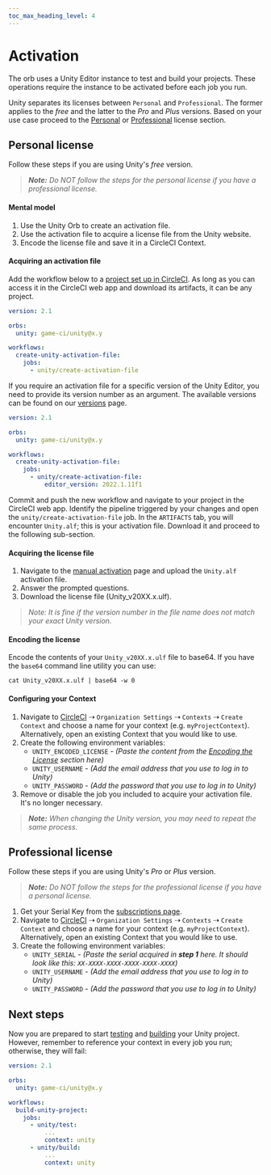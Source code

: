 ```yaml
---
toc_max_heading_level: 4
---
```


# Activation

The orb uses a Unity Editor instance to test and build your projects. These operations require the
instance to be activated before each job you run.

Unity separates its licenses between `Personal` and `Professional`. The former applies to the _free_
and the latter to the _Pro_ and _Plus_ versions. Based on your use case proceed to the
[Personal](#personal-license) or [Professional](#professional-license) license section.

## Personal license

Follow these steps if you are using Unity's _free_ version.

> _**Note:** Do NOT follow the steps for the personal license if you have a professional license._

#### Mental model

1. Use the Unity Orb to create an activation file.
2. Use the activation file to acquire a license file from the Unity website.
3. Encode the license file and save it in a CircleCI Context.

#### Acquiring an activation file

Add the workflow below to a [project set up in CircleCI](https://circleci.com/docs/getting-started).
As long as you can access it in the CircleCI web app and download its artifacts, it can be any
project.

```yaml
version: 2.1

orbs:
  unity: game-ci/unity@x.y

workflows:
  create-unity-activation-file:
    jobs:
      - unity/create-activation-file
```

If you require an activation file for a specific version of the Unity Editor, you need to provide
its version number as an argument. The available versions can be found on our
[versions](/docs/docker/versions) page.

```yaml
version: 2.1

orbs:
  unity: game-ci/unity@x.y

workflows:
  create-unity-activation-file:
    jobs:
      - unity/create-activation-file:
          editor_version: 2022.1.11f1
```

Commit and push the new workflow and navigate to your project in the CircleCI web app. Identify the
pipeline triggered by your changes and open the `unity/create-activation-file` job. In the
`ARTIFACTS` tab, you will encounter `Unity.alf`; this is your activation file. Download it and
proceed to the following sub-section.

#### Acquiring the license file

1. Navigate to the [manual activation](https://license.unity3d.com/manual) page and upload the
   `Unity.alf` activation file.
2. Answer the prompted questions.
3. Download the license file (Unity_v20XX.x.ulf).

> _Note: It is fine if the version number in the file name does not match your exact Unity version._

#### Encoding the license

Encode the contents of your `Unity_v20XX.x.ulf` file to base64. If you have the `base64` command
line utility you can use:

```
cat Unity_v20XX.x.ulf | base64 -w 0
```

#### Configuring your Context

1. Navigate to [CircleCI](https://app.circleci.com/) ⇢ `Organization Settings` ⇢ `Contexts` ⇢
   `Create Context` and choose a name for your context (e.g. `myProjectContext`). Alternatively,
   open an existing Context that you would like to use.
2. Create the following environment variables:
   - `UNITY_ENCODED_LICENSE` - _(Paste the content from the
     [Encoding the License](#encoding-the-license) section here)_
   - `UNITY_USERNAME` - _(Add the email address that you use to log in to Unity)_
   - `UNITY_PASSWORD` - _(Add the password that you use to log in to Unity)_
3. Remove or disable the job you included to acquire your activation file. It's no longer necessary.

> _**Note:** When changing the Unity version, you may need to repeat the same process._

## Professional license

Follow these steps if you are using Unity's _Pro_ or _Plus_ version.

> _**Note:** Do NOT follow the steps for the professional license if you have a personal license._

1. Get your Serial Key from the [subscriptions page](https://id.unity.com/en/subscriptions).
2. Navigate to [CircleCI](https://app.circleci.com/) ⇢ `Organization Settings` ⇢ `Contexts` ⇢
   `Create Context` and choose a name for your context (e.g. `myProjectContext`). Alternatively,
   open an existing Context that you would like to use.
3. Create the following environment variables:
   - `UNITY_SERIAL` - _(Paste the serial acquired in **step 1** here. It should look like this:
     `XX-XXXX-XXXX-XXXX-XXXX-XXXX`)_
   - `UNITY_USERNAME` - _(Add the email address that you use to log in to Unity)_
   - `UNITY_PASSWORD` - _(Add the password that you use to log in to Unity)_

## Next steps

Now you are prepared to start [testing](/docs/circleci/test) and [building](/docs/circleci/build)
your Unity project. However, remember to reference your context in every job you run; otherwise,
they will fail:

```yaml
version: 2.1

orbs:
  unity: game-ci/unity@x.y

workflows:
  build-unity-project:
    jobs:
      - unity/test:
          ...
          context: unity
      - unity/build:
          ...
          context: unity
```
